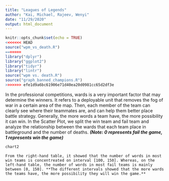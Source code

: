 ```yaml
---
title: "Leagues of Legends"
author: "Kai, Michael, Rajeev, Wenyi"
date: "11/29/2020"
output: html_document
---
```


```r
knitr::opts_chunk$set(echo = TRUE)
<<<<<<< HEAD
source("wpm_vs_death.R")
=======
library("dplyr")
library("ggplot2")
library("tidyr")
library("lintr")
source("wpm vs. death.R")
source("graph_banned_champions.R")
>>>>>>> efe1d9a6bc61906e71d40ea20d0981cc65d2df3e
```
   In the professional competitions, wards is a very important factor that may determine the winners. It refers to  a deployable unit that removes the fog of war in a certain area of the map. Then, each member of the team can clearly see where their teammates are, and can help them better place battle strategy. Generally, the more words a team have, the more possibility it can win. In the Scatter Plot, we split the win team and fail team and analyze the relationship between the wards that each team place in battleground and the number of deaths. **_(Note: 0 represents fail the game, 1 represents win the game)_**
```r
chart2
```
    From the right-hand table, it showed that the number of words in most win teams is concentreated on interval [100, 150]. Whereas, on the left-hand table, the number of words in most fail teams is mainly between [0, 150]. **The different intervals showed that the more wards the teams have, the more possibility they will win the game.**